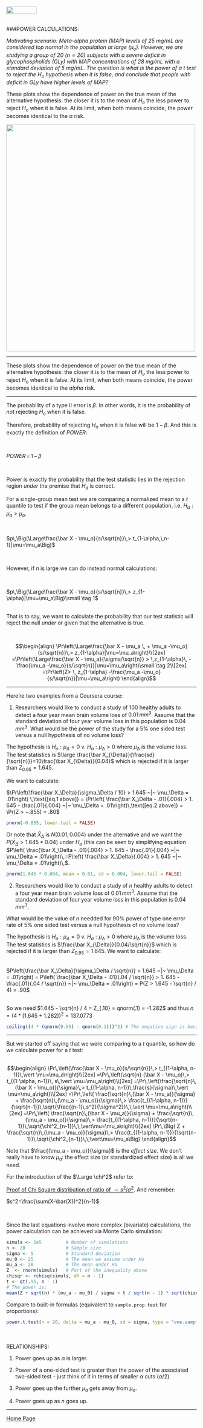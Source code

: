 <br>
<a href="http://rinterested.github.io/statistics/index.html">
<img HEIGHT="20" WIDTH="80" src="https://cloud.githubusercontent.com/assets/9312897/10556783/a27a26fa-745c-11e5-9b1a-2d5bd737387a.PNG"></a>
<br><br>

###POWER CALCULATIONS:
<br>

*Motivating scenario: Meta-alpha protein (MAP) levels of 25 mg/mL are considered top normal in the population at large ($\mu_o$). However, we are studying a group of 20 ($n=20$) subjects with a severe deficit in glycophospholids (GLy) with MAP concentrations of 28 mg/mL with a standard deviation of 5 mg/mL. The question is what is the power of a $t$ test to reject the $H_o$ hypothesis when it is false, and conclude that people with deficit in GLy have higher levels of MAP?*

These plots show the dependence of power on the true mean of the alternative hypothesis: the closer it is to the mean of $H_o$ the less power to reject $H_o$ when it is false. At its limit, when both means coincide, the power becomes identical to the $\alpha$ risk.


<img height="600" width="500" src="https://cloud.githubusercontent.com/assets/9312897/10419988/5ef2c0be-7055-11e5-9c7d-5d562ff48d7e.png">



---

These plots show the dependence of power on the true mean of the alternative hypothesis: the closer it is to the mean of $H_o$ the less power to reject $H_o$ when it is false. At its limit, when both means coincide, the power becomes identical to the $alpha$ risk.

---

The probability of a type II error is $\beta$. In other words, it is the probability of *not* rejecting $H_o$ when it is false.

Therefore, probability of rejecting $H_o$ when it is false will be $1 - \beta$. And this is exactly the definition of *POWER*:

<br>

$POWER \, = \, 1\,-\,\beta$

<br>

Power is exactly the probability that the test statistic lies in the rejection region *under* the premise that $H_a$ is correct.

For a single-group mean test we are comparing a normalized mean to a $t$ quantile to test if the group mean belongs to a different population, i.e. $H_a: \mu_a>\mu_o$.

<br>

$p\,\Big(\Large\frac{\bar X - \mu_o}{s/\sqrt{n}}\,> t_{1-\alpha,\,n-1}|\mu=\mu_a\Big)$

<br>

However, if $n$ is large we can do instead normal calculations:

<br>

$p\,\Big(\Large\frac{\bar X - \mu_o}{s/\sqrt{n}}\,> z_{1-\alpha}|\mu=\mu_a\Big)\small \tag 1$

<br>
That is to say, we want to calculate the probability that our test statistic will reject the null *under* or given that the alternative is true.

<br>

$$\begin{align}
\Pr\left(\Large\frac{\bar X - \mu_a \, + \mu_a -\mu_o}{s/\sqrt{n}}\,> z_{1-\alpha}|\mu=\mu_a\right)\\[2ex]
=\Pr\left(\Large\frac{\bar X - \mu_a}{\sigma/\sqrt{n}} > \,z_{1-\alpha}\, -\frac{\mu_a -\mu_o}{s/\sqrt{n}}|\mu=\mu_a\right)\small \tag 2\\[2ex]
=\Pr\left(Z> \, z_{1-\alpha} -\frac{\mu_a -\mu_o}{s/\sqrt{n}}|\mu=\mu_a\right)
\end{align}$$

---

Here're two examples from a Coursera course:

1. Researchers would like to conduct a study of $100$ healthy adults to detect a four year mean brain volume loss of $0.01 \,mm^3$. Assume that the standard deviation of four year volume loss in this population is $0.04 \,mm^3$. What would be the power of the study for a 5% one sided test versus a null hypothesis of
no volume loss?

The hypothesis is $H_o: \mu_{\Delta}=0$ v. $H_a: \mu_{\Delta}>0$ where $\mu_{\Delta}$ is the volume loss. The test statistics is $\large \frac{\bar X_{\Delta}}{\frac{sd}{\sqrt{n}}}=10\frac{\bar X_{\Delta}}{0.04}$ which is rejected if it is larger than $Z_{0.95}=1.645$.

We want to calculate:

$\Pr\left(\frac{\bar X_\Delta}{\sigma_\Delta / 10} > 1.645 ~|~ \mu_\Delta = .01\right) \,\text{[eq.1 above]}
= \Pr\left( \frac{\bar X_\Delta - .01}{.004} > 1. 645 - \frac{.01}{.004} ~|~ \mu_\Delta = .01\right)\,\text{[eq.2 above]}
= \Pr(Z > −.855) = .80$

```r
pnorm(-0.855, lower.tail = FALSE)
```

Or note that $\bar X_{\Delta}$ is $N(0.01,0.004)$ under the alternative and we want the $P(\bar X_{\Delta} > 1.645*0.04)$ under $H_a$ (this can be seen by simplifying equation $P\left( \frac{\bar X_\Delta - .01}{.004} > 1. 645 - \frac{.01}{.004} ~|~ \mu_\Delta = .01\right)\,=P\left( \frac{\bar X_\Delta}{.004} > 1. 645 ~|~ \mu_\Delta = .01\right)\,$.

```r
pnorm(1.645 * 0.004, mean = 0.01, sd = 0.004, lower.tail = FALSE)
```

2. Researchers would like to conduct a study of $n$ healthy adults to detect a four year mean brain volume loss of $0.01\,mm^3$. Assume that the standard deviation of four year volume loss in this population is $0.04\, mm^3$.

What would be the value of $n$ needded for $90\%$ power of type one error rate of $5\%$ one sided test versus a null hypothesis of no volume loss?

The hypothesis is $H_o: \mu_{\Delta}=0$ v. $H_a: \mu_{\Delta}>0$ where $\mu_{\Delta}$ is the volume loss. The test statistics is $\frac{\bar X_{\Delta}}{0.04/\sqrt{n}}$ which is rejected if it is larger than $Z_{0.95}=1.645$.
We want to calculate:
<br><br>

$P\left(\frac{\bar X_\Delta}{\sigma_\Delta / \sqrt{n}} > 1.645 ~|~ \mu_\Delta = .01\right)
= P\left( \frac{\bar X_\Delta - .01}{.04 / \sqrt{n}} > 1. 645 - \frac{.01}{.04 / \sqrt{n}} ~|~ \mu_\Delta = .01\right)
= P(Z > 1.645 - \sqrt{n} / 4) = .90$
<br><br>

So we need $1.645 - \sqrt{n} / 4 = Z_{.10} = qnorm(.1) = -1.282$ and thus $n = ( 4 * (1.645 + 1.282)  )^ 2=137.0773$

```r
ceiling((4 * (qnorm(0.95) - qnorm(0.1)))^2) # The negative sign is because qnorm(0.1) is negative.
```

---

But we started off saying that we were comparing to a $t$ quantile, so how do we calculate power for a $t$ test:
<br><br>

$$\begin{align}
\Pr\,\left(\frac{\bar X - \mu_o}{s/\sqrt{n}}\,> t_{(1-\alpha, n-1)}\,\vert \mu=\mu_a\right)\\[2ex]
=\Pr\,\left(\sqrt{n} (\bar X - \mu_o)\,> t_{(1-\alpha, n-1)}\, s\,\vert \mu=\mu_a\right)\\[2ex]
=\Pr\,\left(\frac{\sqrt{n}\,(\bar X - \mu_o)}{\sigma}\,> t_{(1-\alpha, n-1)}\,\frac{s}{\sigma}\,\vert \mu=\mu_a\right)\\[2ex]
=\Pr\,\left( \frac{\sqrt{n}\,(\bar X - \mu_a)}{\sigma} + \frac{\sqrt{n}\,(\mu_a - \mu_o)}{\sigma}\,> \frac{t_{(1-\alpha, n-1)}}{\sqrt{n-1}}\,\sqrt{\frac{(n-1)\,s^2}{\sigma^2}}\,\,\vert \mu=\mu_a\right)\\[2ex]
=\Pr\,\left( \frac{\sqrt{n}\,(\bar X - \mu_a)}{\sigma} + \frac{\sqrt{n}\,(\mu_a - \mu_o)}{\sigma}\,> \frac{t_{(1-\alpha, n-1)}}{\sqrt{n-1}}\,\sqrt{\chi^2_{n-1}}\,\,\vert\mu=\mu_a\right)\\[2ex]
\Pr\,\Big( Z + \frac{\sqrt{n}\,(\mu_a - \mu_o)}{\sigma}\,> \frac{t_{(1-\alpha, n-1)}}{\sqrt{n-1}}\,\sqrt{\chi^2_{n-1}}\,\,\vert\mu=\mu_a\Big)
\end{align}$$

Note that $\frac{(\mu_a - \mu_o)}{\sigma}$ is the *effect size*. We don't really have to know $\mu_a$: the effect size (or standardized effect size) is all we need. 

For the introduction of the $\Large \chi^2$ refer to:



<a href="https://math.stackexchange.com/questions/1386238/proof-that-frac-displaystyle-sum-x-1n-x-barx2-sigma2-sim">Proof of Chi Square distribution of ratio of $\sim s^2/\sigma^2$</a>. And remember:

$s^2=\frac{\sum(X-\bar{X})^2}{n-1}$.


<br>

Since the last equations involve more complex (bivariate) calculations, the power calculation can be achieved via Monte Carlo simulation:

```r
simuls <- 1e5         # Number of simulations
n <- 20               # Sample size 
sigma <- 5            # Standard deviation
mu_0 <- 25            # The mean we assume under Ho
mu_a <- 28            # The mean under Ha
Z  <- rnorm(simuls)   # Part of the inequality above
chisqr <- rchisq(simuls, df = n - 1)
t <- qt(.95, n - 1)
# The power is:
mean(Z + sqrt(n) * (mu_a - mu_0) / sigma > t / sqrt(n - 1) * sqrt(chisqr))
```

Compare to built-in formulas (equivalent to `sample.prop.test` for proportions):

```r
power.t.test(n = 20, delta = mu_a - mu_0, sd = sigma, type = "one.sample", alt = "one.sided")
```


<br><br>
RELATIONSHIPS:

1. Power goes up as $\alpha$ is larger.

2. Power of a one-sided test is greater than the power of the associated two-sided test - just think of it in terms of smaller $\alpha$ cuts ($\alpha/2$) 

3. Power goes up the further $\mu_a$ gets away from $\mu_o$.

4. Power goes up as $n$ goes up.

---

<a href="http://rinterested.github.io/statistics/index.html">Home Page</a>
